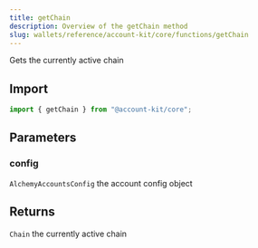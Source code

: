```yaml
---
title: getChain
description: Overview of the getChain method
slug: wallets/reference/account-kit/core/functions/getChain
---
```


Gets the currently active chain

## Import

```ts
import { getChain } from "@account-kit/core";
```

## Parameters

### config

`AlchemyAccountsConfig`
the account config object

## Returns

`Chain`
the currently active chain

